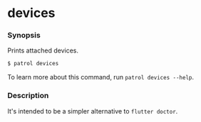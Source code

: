 # devices

### Synopsis

Prints attached devices.

```bash
$ patrol devices
```

To learn more about this command, run `patrol devices --help`.

### Description

It's intended to be a simpler alternative to `flutter doctor`.
